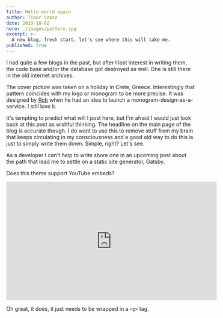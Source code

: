 ```yaml
---
title: Hello world again
author: Tibor Szasz
date: 2019-10-02
hero: ./images/pattern.jpg
excerpt: >-
  A new blog, fresh start, let's see where this will take me.
published: true
---
```


I had quite a few blogs in the past, but after I lost interest in writing them,
the code base and/or the database got destroyed as well. One is still there in the old internet archives.

The cover picture was taken on a holiday in Crete, Greece. Interestingly that pattern coincides with my
logo or monogram to be more precise. It was designed by [Rob](https://www.behance.net/robrob) when he had
an idea to launch a monogram-design-as-a-service. I still love it.

It's tempting to predict what will I post here, but I'm afraid I would just look back at this post as
wishful thinking. The headline on the main page of the blog is accurate though. I do want to use this to
remove stuff from my brain that keeps circulating in my consciousness and a good old way to do this is
just to simply write them down. Simple, right? Let's see.

As a developer I can't help to write shore one in an upcoming post about the path that lead me to settle on a
static site generator, Gatsby.

Does this theme support YouTube embeds?
<p>
  <iframe width="560" height="315" src="https://www.youtube.com/embed/lVIGhYMwRgs" frameborder="0" allow="accelerometer; autoplay; encrypted-media; gyroscope; picture-in-picture" allowfullscreen></iframe>
</p>

Oh great, it does, it just needs to be wrapped in a `<p>` tag.